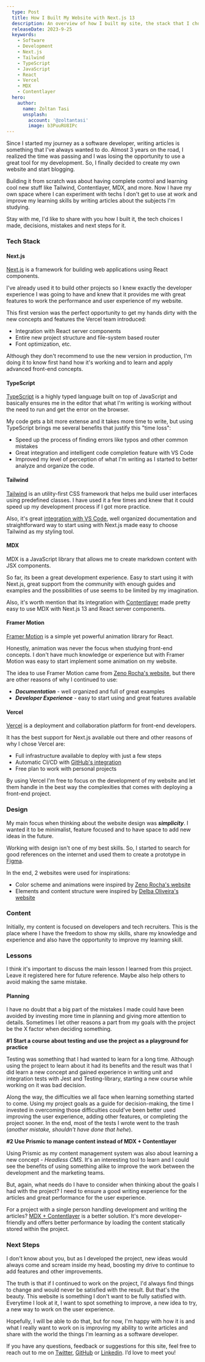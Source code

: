 ```yaml
---
  type: Post
  title: How I Built My Website with Next.js 13
  description: An overview of how I built my site, the stack that I chose and why, inspirations, decisions and errors I made.
  releaseDate: 2023-9-25
  keywords: 
    - Software
    - Development
    - Next.js
    - Tailwind
    - TypeScript
    - JavaScript
    - React
    - Vercel
    - MDX
    - Contentlayer
  hero:
    author: 
      name: Zoltan Tasi
      unsplash:
        account: '@zoltantasi'
        image: b3PuuRU8IPc
---
```


Since I started my journey as a software developer, writing articles is something that I've always
wanted to do. Almost 3 years on the road, I realized the time was passing and I was losing the opportunity
to use a great tool for my development. So, I finally decided to create my own website and start blogging.

Building it from scratch was about having complete control and learning cool new stuff like Tailwind,
Contentlayer, MDX, and more. Now I have my own space where I can experiment with techs I don't get to use
at work and improve my learning skills by writing articles about the subjects I'm studying.

Stay with me, I'd like to share with you how I built it, the tech choices I made, decisions, mistakes
and next steps for it.

### Tech Stack

#### Next.js

[Next.js][next] is a framework for building web applications using React components.

I've already used it to build other projects so I knew exactly the developer experience I was
going to have and knew that it provides me with great features to work the performance and
user experience of my website.

This first version was the perfect opportunity to get my hands dirty with the new concepts and
features the Vercel team introduced:

- Integration with React server components
- Entire new project structure and file-system based router
- Font optimization, etc.

Although they don't recommend to use the new version in production, I'm doing it to
know first hand how it's working and to learn and apply advanced front-end concepts.

#### TypeScript

[TypeScript][typescript] is a highly typed language built on top of JavaScript and basically
ensures me in the editor that what I'm writing is working without the need to run and get the
error on the browser.

My code gets a bit more extense and it takes more time to write, but using TypeScript brings
me several benefits that justify this "time loss":

- Speed up the process of finding errors like typos and other common mistakes
- Great integration and intelligent code completion feature with VS Code
- Improved my level of perception of what I'm writing as I started to better analyze and
  organize the code.

#### Tailwind

[Tailwind][tailwind] is an utility-first CSS framework that helps me build user interfaces using
predefined classes. I have used it a few times and knew that it could speed up my development
process if I got more practice.

Also, it's great [integration with VS Code][tailwind/intellisense], well organized documentation and
straightforward way to start using with Next.js made easy to choose Tailwind as my styling tool.

#### MDX

MDX is a JavaScript library that allows me to create markdown content with JSX components.

So far, its been a great development experience. Easy to start using it with Next.js, great
support from the community with enough guides and examples and the possibilities of use seems
to be limited by my imagination.

Also, it's worth mention that its integration with [Contentlayer][contentlayer] made pretty easy
to use MDX with Next.js 13 and React server components.

#### Framer Motion

[Framer Motion][framermotion] is a simple yet powerful animation library for React.

Honestly, animation was never the focus when studying front-end concepts. I don't have much
knowledge or experience but with Framer Motion was easy to start implement some animation
on my website.

The idea to use Framer Motion came from [Zeno Rocha's website][zenorocha], but there are other
reasons of why I continued to use:

- _**Documentation**_ - well organized and full of great examples
- _**Developer Experience**_ - easy to start using and great features available

#### Vercel

[Vercel][vercel] is a deployment and collaboration platform for front-end developers.

It has the best support for Next.js available out there and other reasons of why I chose Vercel are:

- Full infrastructure available to deploy with just a few steps
- Automatic CI/CD with [GitHub's integration][github/vercel]
- Free plan to work with personal projects

By using Vercel I'm free to focus on the development of my website and let them handle in the best
way the complexities that comes with deploying a front-end project.

### Design

My main focus when thinking about the website design was _**simplicity**_. I wanted it to be
minimalist, feature focused and to have space to add new ideas in the future.

Working with design isn't one of my best skills. So, I started to search for good references
on the internet and used them to create a prototype in [Figma][figma].

In the end, 2 websites were used for inspirations:

- Color scheme and animations were inspired by [Zeno Rocha's website][zenorocha]
- Elements and content structure were inspired by [Delba Oliveira's website][delbaoliveira]

### Content

Initially, my content is focused on developers and tech recruiters. This is the place
where I have the freedom to show my skills, share my knowledge and experience and also have the
opportunity to improve my learning skill.

### Lessons

I think it's important to discuss the main lesson I learned from this project. Leave it registered
here for future reference. Maybe also help others to avoid making the same mistake.

#### Planning

I have no doubt that a big part of the mistakes I made could have been avoided by investing more
time in planning and giving more attention to details. Sometimes I let other reasons
a part from my goals with the project be the X factor when deciding something.

**#1 Start a course about testing and use the project as a playground for practice**

Testing was something that I had wanted to learn for a long time. Although using the project
to learn about it had its benefits and the result was that I did learn a new concept and gained
experience in writing unit and integration tests with Jest and Testing-library, starting a new
course while working on it was bad decision.

Along the way, the difficulties we all face when learning something started to come. Using
my project goals as a guide for decision-making, the time I invested in overcoming those
difficulties could've been better used improving the user experience, adding other features,
or completing the project sooner. In the end, most of the tests I wrote went to the trash
(_another mistake, shouldn't have done that hehe_).

**#2 Use Prismic to manage content instead of MDX + Contentlayer**

Using Prismic as my content management system was also about learning a new concept - _Headless
CMS_. It's an interesting tool to learn and I could see the benefits of using something alike to
improve the work between the development and the marketing teams.

But, again, what needs do I have to consider when thinking about the goals I had with the project?
I need to ensure a good writing experience for the articles and great performance for the user
experience.

For a project with a single person handling development and writing the articles? [MDX + Contentlayer][mdx/contentlayer]
is a better solution. It's more developer-friendly and offers better performance by loading
the content statically stored within the project.

### Next Steps

I don't know about you, but as I developed the project, new ideas would always come and scream
inside my head, boosting my drive to continue to add features and other improvements.

The truth is that if I continued to work on the project, I'd always find things to change and
would never be satisfied with the result. But that's the beauty. This website is something I don't want
to be fully satisfied with. Everytime I look at it, I want to spot something to improve,
a new idea to try, a new way to work on the user experience.

Hopefully, I will be able to do that, but for now, I'm happy with how it is and what I really want
to work on is improving my ability to write articles and share with the world the things I'm learning
as a software developer.

If you have any questions, feedback or suggestions for this site, feel free to reach out to me on
[Twitter][twitter], [GitHub][github] or [Linkedin][linkedin]. I’d love to meet you!

[next]: https://nextjs.org/docs 'Next.js 13 Docs'
[typescript]: https://typescriptland.org 'TypeScript'
[tailwind]: https://tailwindcss.com/ 'Tailwind CSS'
[vercel]: https://vercel.com/home 'Vercel'
[tailwind/intellisense]: https://tailwindcss.com/docs/editor-setup#intelli-sense-for-vs-code
[contentlayer]: https://www.contentlayer.dev/ 'Contentlayer'
[zenorocha]: https://zenorocha.com 'Zeno Rocha'
[delbaoliveira]: https://delba.dev 'Delva Oliveira'
[framermotion]: https://www.framer.com/motion/introduction/ 'Framer Motion Docs'
[github/vercel]: https://vercel.com/docs/concepts/deployments/git/vercel-for-github
[figma]: https://figma.com 'Figma'
[mdx/contentlayer]: https://www.contentlayer.dev/docs/sources/files/mdx-d747e46d
[twitter]: https://twitter.com/camposviictor
[github]: https://github.com/viictorcamposs
[linkedin]: https://linkedin.com/in/camposviictor

